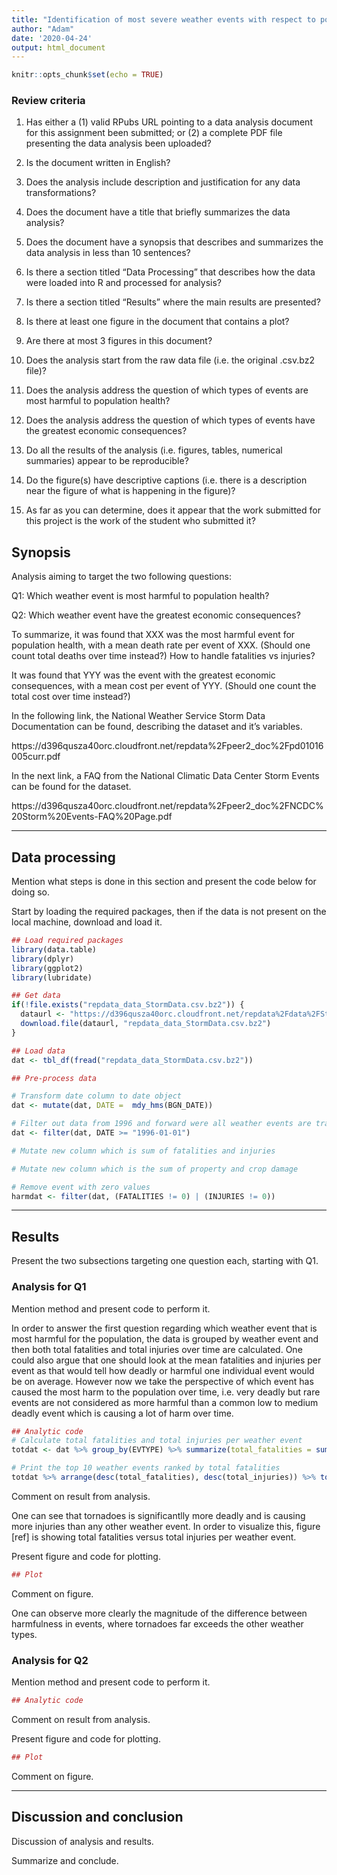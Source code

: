 ```yaml
---
title: "Identification of most severe weather events with respect to population health and economic cost based on observations from the NOAA database"
author: "Adam"
date: '2020-04-24'
output: html_document
---
```


```r
knitr::opts_chunk$set(echo = TRUE)
```

### Review criteria

1. Has either a (1) valid RPubs URL pointing to a data analysis document for this assignment been submitted; or (2) a complete PDF file presenting the data analysis been uploaded?

2. Is the document written in English?

3. Does the analysis include description and justification for any data transformations?

4. Does the document have a title that briefly summarizes the data analysis?

5. Does the document have a synopsis that describes and summarizes the data analysis in less than 10 sentences?

6. Is there a section titled "Data Processing" that describes how the data were loaded into R and processed for analysis?

7. Is there a section titled "Results" where the main results are presented?

8. Is there at least one figure in the document that contains a plot?

9. Are there at most 3 figures in this document?

10. Does the analysis start from the raw data file (i.e. the original .csv.bz2 file)?

11. Does the analysis address the question of which types of events are most harmful to population health?

12. Does the analysis address the question of which types of events have the greatest economic consequences?

13. Do all the results of the analysis (i.e. figures, tables, numerical summaries) appear to be reproducible?

14. Do the figure(s) have descriptive captions (i.e. there is a description near the figure of what is happening in the figure)?

15. As far as you can determine, does it appear that the work submitted for this project is the work of the student who submitted it?





## Synopsis

Analysis aiming to target the two following questions:

Q1: Which weather event is most harmful to population health?

Q2: Which weather event have the greatest economic consequences?

To summarize, it was found that XXX was the most harmful event for population health, with a mean death rate per event of XXX. (Should one count total deaths over time instead?) How to handle fatalities vs injuries?

It was found that YYY was the event with the greatest economic consequences, with a mean cost per event of YYY. (Should one count the total cost over time instead?) 

In the following link, the National Weather Service Storm Data Documentation can be found, describing the dataset and it's variables.

https://d396qusza40orc.cloudfront.net/repdata%2Fpeer2_doc%2Fpd01016005curr.pdf

In the next link, a FAQ from the National Climatic Data Center Storm Events can be found for the dataset.

https://d396qusza40orc.cloudfront.net/repdata%2Fpeer2_doc%2FNCDC%20Storm%20Events-FAQ%20Page.pdf

---

## Data processing

Mention what steps is done in this section and present the code below for doing so.

Start by loading the required packages, then if the data is not present on the local machine, download and load it. 

```r
## Load required packages
library(data.table)
library(dplyr)
library(ggplot2)
library(lubridate)

## Get data
if(!file.exists("repdata_data_StormData.csv.bz2")) {
  dataurl <- "https://d396qusza40orc.cloudfront.net/repdata%2Fdata%2FStormData.csv.bz2"
  download.file(dataurl, "repdata_data_StormData.csv.bz2")
}

## Load data
dat <- tbl_df(fread("repdata_data_StormData.csv.bz2"))

## Pre-process data

# Transform date column to date object
dat <- mutate(dat, DATE =  mdy_hms(BGN_DATE))

# Filter out data from 1996 and forward were all weather events are tracked
dat <- filter(dat, DATE >= "1996-01-01")

# Mutate new column which is sum of fatalities and injuries

# Mutate new column which is the sum of property and crop damage

# Remove event with zero values
harmdat <- filter(dat, (FATALITIES != 0) | (INJURIES != 0))

```

---

## Results

Present the two subsections targeting one question each, starting with Q1.

### Analysis for Q1

Mention method and present code to perform it. 

In order to answer the first question regarding which weather event that is most harmful for the population, the data is grouped by weather event and then both total fatalities and total injuries over time are calculated. One could also argue that one should look at the mean fatalities and injuries per event as that would tell how deadly or harmful one individual event would be on average. However now we take the perspective of which event has caused the most harm to the population over time, i.e. very deadly but rare events are not considered as more harmful than a common low to medium deadly event which is causing a lot of harm over time.

```r

## Analytic code
# Calculate total fatalities and total injuries per weather event
totdat <- dat %>% group_by(EVTYPE) %>% summarize(total_fatalities = sum(FATALITIES), total_injuries = sum(INJURIES))

# Print the top 10 weather events ranked by total fatalities 
totdat %>% arrange(desc(total_fatalities), desc(total_injuries)) %>% top_n(n = 10, wt = total_fatalities)

```

Comment on result from analysis.

One can see that tornadoes is significantlly more deadly and is causing more injuries than any other weather event. In order to visualize this, figure [ref] is showing total fatalities versus total injuries per weather event.

Present figure and code for plotting.

```r

## Plot

```

Comment on figure.

One can observe more clearly the magnitude of the difference between harmfulness in events, where tornadoes far exceeds the other weather types.

### Analysis for Q2

Mention method and present code to perform it. 

```r

## Analytic code

```

Comment on result from analysis.

Present figure and code for plotting.

```r

## Plot

```

Comment on figure.

---

## Discussion and conclusion

Discussion of analysis and results.

Summarize and conclude.
